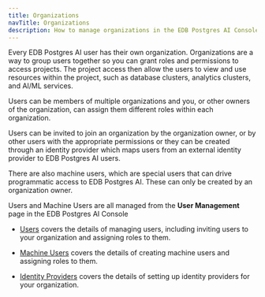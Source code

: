 ```yaml
---
title: Organizations
navTitle: Organizations
description: How to manage organizations in the EDB Postgres AI Console.
---
```


Every EDB Postgres AI user has their own organization. 
Organizations are a way to group users together so you can grant roles and permissions to access projects. 
The project access then allow the users to view and use resources within the project, such as database clusters, analytics clusters, and AI/ML services.

Users can be members of multiple organizations and you, or other owners of the organization, can assign them different roles within each organization.

Users can be invited to join an organization by the organization owner, or by other users with the appropriate permissions or they can be created through an identity provider which maps users from an external identity provider to EDB Postgres AI users.

There are also machine users, which are special users that can drive programmatic access to EDB Postgres AI. These can only be created by an organization owner.

Users and Machine Users are all managed from the **User Management** page in the EDB Postgres AI Console

* [Users](./users) covers the details of managing users, including inviting users to your organization and assigning roles to them.

* [Machine Users](./machine-users) covers the details of creating machine users and assigning roles to them.

* [Identity Providers](./identity-providers) covers the details of setting up identity providers for your organization.



